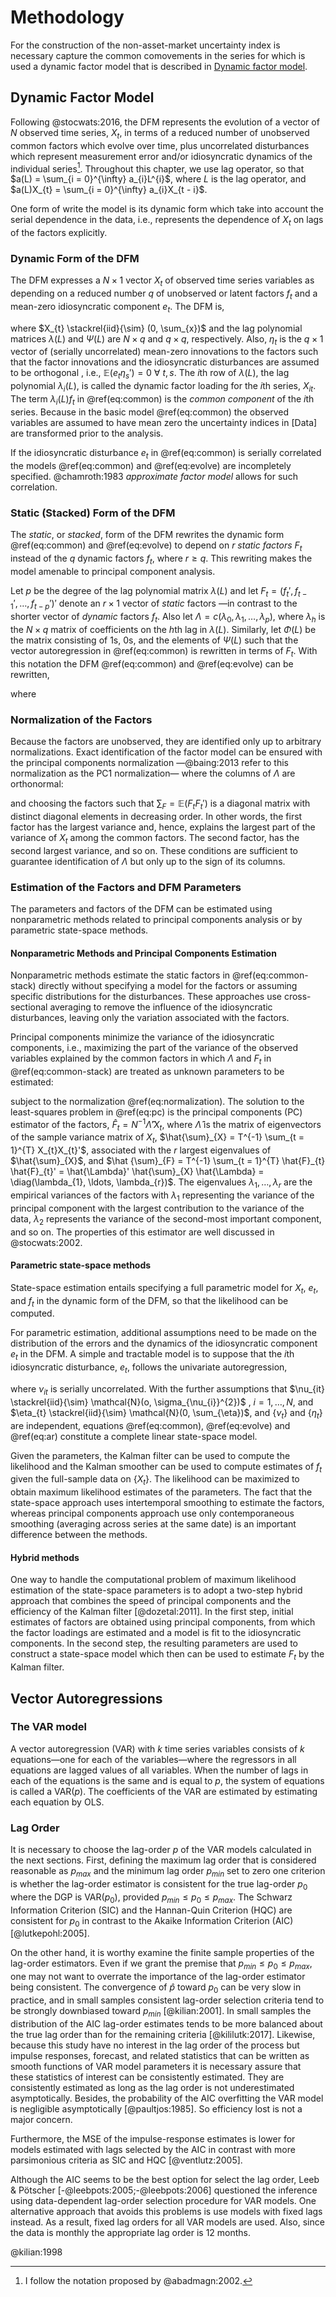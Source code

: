 # Methodology {#methodology}

For the construction of the non-asset-market uncertainty index is necessary capture the common comovements in the series for which is used a dynamic factor model that is described in [Dynamic factor model]. 

## Dynamic Factor Model {#dynamic-factor-model}

Following @stocwats:2016, the DFM represents the evolution of a vector of $N$ observed time series, $X_{t}$, in terms of a reduced number of unobserved common factors which evolve over time, plus uncorrelated disturbances which represent measurement error and/or idiosyncratic dynamics of the individual series^[I follow the notation proposed by @abadmagn:2002.]. Throughout this chapter, we use lag operator, so that $a(L) = \sum_{i = 0}^{\infty} a_{i}L^{i}$, where $L$ is the lag operator, and $a(L)X_{t} = \sum_{i = 0}^{\infty} a_{i}X_{t - i}$.

One form of write the model is its dynamic form which take into account the serial dependence in the data, i.e., represents the dependence of $X_{t}$ on lags of the factors explicitly.

### Dynamic Form of the DFM

The DFM expresses a $N \times 1$ vector $X_{t}$ of observed time series variables as depending on a reduced number $q$ of unobserved or latent factors $f_{t}$ and a mean-zero idiosyncratic component $e_{t}$. The DFM is,

\begin{eqnarray}
  X_{t} & = & \lambda (L) f_{t} + e_{t} (\#eq:common)
  \\
  f_{t} & = & \Psi (L) f_{t} + \eta_{t} (\#eq:evolve)
\end{eqnarray}

where $X_{t} \stackrel{iid}{\sim} (0, \sum_{x})$ and the lag polynomial matrices $\lambda(L)$ and $\Psi(L)$ are $N \times q$ and $q \times q$, respectively. Also, $\eta_{t}$ is the $q \times 1$ vector of (serially uncorrelated) mean-zero innovations to the factors such that the factor innovations and the idiosyncratic disturbances are assumed to be orthogonal , i.e., $\mathbb{E}(e_{t}\eta_{s}') = 0 ~ \forall ~ t, s$. The $i$th row of $\lambda(L)$, the lag polynomial $\lambda_{i}(L)$, is called the dynamic factor loading for the $i$th series, $X_{it}$. The term $\lambda_{i}(L)f_{t}$ in \@ref(eq:common) is the *common component* of the $i$th series. Because in the basic model \@ref(eq:common) the observed variables are assumed to have mean zero the uncertainty indices in [Data] are transformed prior to the analysis.

If the idiosyncratic disturbance $e_{t}$ in \@ref(eq:common) is serially correlated the models \@ref(eq:common) and \@ref(eq:evolve) are incompletely specified. @chamroth:1983 *approximate factor model* allows for such correlation.

### Static (Stacked) Form of the DFM

The *static*, or *stacked*, form of the DFM rewrites the dynamic form \@ref(eq:common) and \@ref(eq:evolve) to depend on $r$ *static factors* $F_{t}$ instead of the $q$ dynamic factors $f_{t}$, where $r \geq q$. This rewriting makes the model amenable to principal component analysis.

Let $p$ be the degree of the lag polynomial matrix $\lambda(L)$ and let $F_{t} = (f_{t}', f_{t - 1}', \ldots, f_{t - p}')'$ denote an $r \times 1$ vector of *static* factors ---in contrast to the shorter vector of *dynamic* factors $f_{t}$. Also let $\Lambda = c(\lambda_{0}, \lambda_{1}, \ldots, \lambda_{p})$, where $\lambda_{h}$ is the $N \times q$ matrix of coefficients on the $h$th lag in $\lambda(L)$. Similarly, let $\Phi(L)$ be the matrix consisting of $1$s, $0$s, and the elements of $\Psi(L)$ such that the vector autoregression in \@ref(eq:common) is rewritten in terms of $F_{t}$. With this notation the DFM \@ref(eq:common) and \@ref(eq:evolve) can be rewritten, 

\begin{eqnarray}
  X_{t} & = & \Lambda F_{t} + e_{t} (\#eq:common-stack)
  \\
  F_{t} & = & \Phi(L) F_{t - 1} + G \eta_{t} (\#eq:evolve-stack) 
\end{eqnarray}

where 

\begin{equation*}
  \Phi = 
  \begin{bmatrix}
    \Psi_{1} & \Psi_{2} & \ldots & \Psi_{p} & \Psi_{p + 1} \\
    I_{q} & 0 & \ldots & 0 & 0 \\
    0 & I_{q} & \ldots & 0 & 0 \\
    \vdots & \vdots & \ddots & \vdots & \vdots \\
    0 & 0 & \ldots & I_{q} & 0
  \end{bmatrix}_{r \times r} \qquad
  \text{and} \qquad
  G = 
  \begin{bmatrix}
    I_{q} \\
    0
  \end{bmatrix}_{r \times q}
\end{equation*}

### Normalization of the Factors

Because the factors are unobserved, they are identified only up to arbitrary normalizations. Exact identification of the factor model can be ensured with the principal components normalization ---@baing:2013 refer to this normalization as the PC1 normalization--- where the columns of $\Lambda$ are orthonormal:

\begin{equation}
  N^{-1} \Lambda' \Lambda = I_{r} (\#eq:normalization)
\end{equation}

and choosing the factors such that $\sum_{F} = \mathbb{E}(F_{t}F_{t}')$ is a diagonal matrix with distinct diagonal elements in decreasing order. In other words, the first factor has the largest variance and, hence, explains the largest part of the variance of $X_{t}$ among the common factors. The second factor, has the second largest variance, and so on. These conditions are sufficient to guarantee identification of $\Lambda$ but only up to the sign of its columns.

### Estimation of the Factors and DFM Parameters

The parameters and factors of the DFM can be estimated using nonparametric methods related to principal components analysis or by parametric state-space methods.

#### Nonparametric Methods and Principal Components Estimation

Nonparametric methods estimate the static factors in \@ref(eq:common-stack) directly without specifying a model for the factors or assuming specific distributions for the disturbances. These approaches use cross-sectional averaging to remove the influence of the idiosyncratic disturbances, leaving only the variation associated with the factors.

Principal components minimize the variance of the idiosyncratic components, i.e., maximizing the part of the variance of the observed variables explained by the common factors in which $\Lambda$ and $F_{t}$ in \@ref(eq:common-stack) are treated as unknown parameters to be estimated:

\begin{equation}
  \min_{F_{1}, \ldots, F_{T}, \Lambda} V_{r}(\Lambda, F), \text{where } V_{r}(\Lambda, F) = \frac{1}{NT} \sum_{t = 1}^{T} (X_{t} - \Lambda F_{t})'(X_{t} - \Lambda F_{t}) (\#eq:pc)
\end{equation}

subject to the normalization \@ref(eq:normalization). The solution to the least-squares problem in \@ref(eq:pc) is the principal components (PC) estimator of the factors, $\hat{F}_{t} = N^{-1} \hat{\Lambda}' X_{t}$, where $\hat{\Lambda}$ is the matrix of eigenvectors of the sample variance matrix of $X_{t}$, $\hat{\sum}_{X} = T^{-1} \sum_{t = 1}^{T} X_{t}X_{t}'$, associated with the $r$ largest eigenvalues of $\hat{\sum}_{X}$, and $\hat
{\sum}_{F} = T^{-1} \sum_{t = 1}^{T} \hat{F}_{t} \hat{F}_{t}' = \hat{\Lambda}' \hat{\sum}_{X} \hat{\Lambda} = \diag(\lambda_{1}, \ldots, \lambda_{r})$. The eigenvalues $\lambda_{1}, \ldots, \lambda_{r}$ are the empirical variances of the factors with $\lambda_{1}$ representing the variance of the principal component with the largest contribution to the variance of the data, $\lambda_{2}$ represents the variance of the second-most important component, and so on. The properties of this estimator are well discussed in @stocwats:2002.

#### Parametric state-space methods

State-space estimation entails specifying a full parametric model for $X_{t}$, $e_{t}$, and $f_{t}$ in the dynamic form of the DFM, so that the likelihood can be computed.

For parametric estimation, additional assumptions need to be made on the distribution of the errors and the dynamics of the idiosyncratic component $e_{t}$ in the DFM. A simple and tractable model is to suppose that the $i$th idiosyncratic disturbance, $e_{t}$, follows the univariate autoregression, 

\begin{equation}
  e_{it} = \delta_{i} (L) e_{it - 1} + \nu_{it} (\#eq:ar)
\end{equation}

where $\nu_{it}$ is serially uncorrelated. With the further assumptions that $\nu_{it} \stackrel{iid}{\sim} \mathcal{N}(o, \sigma_{\nu_{i}}^{2})$ , $i = 1, \ldots, N$, and $\eta_{t} \stackrel{iid}{\sim} \mathcal{N}(0, \sum_{\eta})$, and $\{\nu_{t}\}$ and $\{\eta_{t}\}$ are independent, equations \@ref(eq:common), \@ref(eq:evolve) and \@ref(eq:ar) constitute a complete linear state-space model.

Given the parameters, the Kalman filter can be used to compute the likelihood and the Kalman smoother can be used to compute estimates of $f_{t}$ given the full-sample data on $\{X_{t}\}$. The likelihood can be maximized to obtain maximum likelihood estimates of the parameters. The fact that the state-space approach uses intertemporal smoothing to estimate the factors, whereas principal components approach use only contemporaneous smoothing (averaging across series at the same date) is an important difference between the methods.

#### Hybrid methods

One way to handle the computational problem of maximum likelihood estimation of the state-space parameters is to adopt a two-step hybrid approach that combines the speed of principal components and the efficiency of the Kalman filter [@dozetal:2011]. In the first step, initial estimates of factors are obtained using principal components, from which the factor loadings are estimated and a model is fit to the idiosyncratic components. In the second step, the resulting parameters are used to construct a state-space model which then can be used to estimate $F_{t}$ by the Kalman filter.

## Vector Autoregressions {#vector-autoregressions}

### The VAR model {#the-var-model}

A vector autoregression (VAR) with $k$ time series variables consists of $k$ equations---one for each of the variables---where the regressors in all equations are lagged values of all variables. When the number of lags in each of the equations is the same and is equal to $p$, the system of equations is called a VAR($p$). The coefficients of the VAR are estimated by estimating each equation by OLS.

### Lag Order {#lag-order}

It is necessary to choose the lag-order $p$ of the VAR models calculated in the next sections. First, defining the maximum lag order that is considered reasonable as $p_{max}$ and the minimum lag order $p_{min}$ set to zero one criterion is whether the lag-order estimator is consistent for the true lag-order $p_{0}$ where the DGP is VAR($p_{0}$), provided $p_{min} \leq p_{0} \leq p_{max}$. The Schwarz Information Criterion (SIC) and the Hannan-Quin Criterion (HQC) are consistent for $p_{0}$ in contrast to the Akaike Information Criterion (AIC) [@lutkepohl:2005]. 

On the other hand, it is worthy examine the finite sample properties of the lag-order estimators. Even if we grant the premise that $p_{min} \leq p_{0} \leq p_{max}$, one may not want to overrate the importance of the lag-order estimator being consistent. The convergence of $\hat{p}$ toward $p_{0}$ can be very slow in practice, and in small samples consistent lag-order selection criteria tend to be strongly downbiased toward $p_{min}$ [@kilian:2001]. In small samples the distribution of the AIC lag-order estimates tends to be more balanced about the true lag order than for the remaining criteria [@kililutk:2017]. Likewise, because this study have no interest in the lag order of the process but impulse responses, forecast, and related statistics that can be written as smooth functions of VAR model parameters it is necessary assure that these statistics of interest can be consistently estimated. They are consistently estimated as long as the lag order is not underestimated asymptotically. Besides, the probability of the AIC overfitting the VAR model is negligible asymptotically [@paultjos:1985]. So efficiency lost is not a major concern.

Furthermore, the MSE of the impulse-response estimates is lower for models estimated with lags selected by the AIC in contrast with more parsimonious criteria as SIC and HQC [@ventlutz:2005]. 

<!--  as it is the most reliable estimator of $p_{0}$ compared with other information criteria [@gonzpita:2002]. -->

Although the AIC seems to be the best option for select the lag order, Leeb \& Pötscher [-@leebpots:2005;-@leebpots:2006] questioned the inference using data-dependent lag-order selection procedure for VAR models. One alternative approach that avoids this problems is use models with fixed lags instead. As a result, fixed lag orders for all VAR models are used. Also, since the data is monthly the appropriate lag order is 12 months.

@kilian:1998
